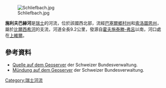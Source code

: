 [[Image:Schliefbach.jpg|right]]

{{Coord|47.50667|N|7.55122|E|display=title}}

'''施利夫巴赫河'''是[[瑞士|瑞士]]的河流，位於該國西北部，流經[[巴塞爾鄉村州|巴塞爾鄉村州]]和[[索洛圖恩州|索洛圖恩州]]，屬於[[比爾西希河|比爾西希河]]的支流，河道全長9.2公里，發源自[[霍夫施泰滕-弗呂|霍夫施泰滕-弗呂]]以南，河口處在[[上維爾_(巴塞爾鄉村州)|上維爾]]。

==參考資料==
* [http://map.geo.admin.ch/?X=257021.28&Y=605566.35&zoom=10&lang=de&topic=ech&bgLayer=ch.swisstopo.pixelkarte-farbe&layers=ch.swisstopo.vec25-gewaessernetz&catalogNodes=457,510 Quelle auf dem Geoserver] {{Wayback|url=http://map.geo.admin.ch/?X=257021.28&Y=605566.35&zoom=10&lang=de&topic=ech&bgLayer=ch.swisstopo.pixelkarte-farbe&layers=ch.swisstopo.vec25-gewaessernetz&catalogNodes=457,510 |date=20140826115943 }} der Schweizer Bundesverwaltung.
* [http://map.geo.admin.ch/?X=261770.67&Y=608488.05&zoom=11&lang=de&topic=ech&bgLayer=ch.swisstopo.pixelkarte-farbe&layers=ch.swisstopo.vec25-gewaessernetz&catalogNodes=457,510 Mündung auf dem Geoserver] {{Wayback|url=http://map.geo.admin.ch/?X=261770.67&Y=608488.05&zoom=11&lang=de&topic=ech&bgLayer=ch.swisstopo.pixelkarte-farbe&layers=ch.swisstopo.vec25-gewaessernetz&catalogNodes=457,510 |date=20140826115659 }} der Schweizer Bundesverwaltung.

{{Switzerland-geo-stub}}
[[Category:瑞士河流|Category:瑞士河流]]